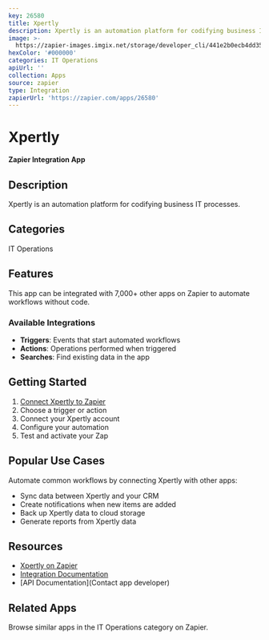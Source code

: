 ```yaml
---
key: 26580
title: Xpertly
description: Xpertly is an automation platform for codifying business IT processes.
image: >-
  https://zapier-images.imgix.net/storage/developer_cli/441e2b0ecb4dd35ef36e0e0a8acb2e7c.png?auto=format%2Ccompress&ixlib=python-3.0.0&q=50
hexColor: '#000000'
categories: IT Operations
apiUrl: ''
collection: Apps
source: zapier
type: Integration
zapierUrl: 'https://zapier.com/apps/26580'
---
```

# Xpertly

**Zapier Integration App**

## Description

Xpertly is an automation platform for codifying business IT processes.

## Categories

IT Operations

## Features

This app can be integrated with 7,000+ other apps on Zapier to automate workflows without code.

### Available Integrations

- **Triggers**: Events that start automated workflows
- **Actions**: Operations performed when triggered
- **Searches**: Find existing data in the app

## Getting Started

1. [Connect Xpertly to Zapier](https://zapier.com/apps/26580)
2. Choose a trigger or action
3. Connect your Xpertly account
4. Configure your automation
5. Test and activate your Zap

## Popular Use Cases

Automate common workflows by connecting Xpertly with other apps:

- Sync data between Xpertly and your CRM
- Create notifications when new items are added
- Back up Xpertly data to cloud storage
- Generate reports from Xpertly data

## Resources

- [Xpertly on Zapier](https://zapier.com/apps/26580)
- [Integration Documentation](https://zapier.com/apps/26580/integrations)
- [API Documentation](Contact app developer)

## Related Apps

Browse similar apps in the IT Operations category on Zapier.

